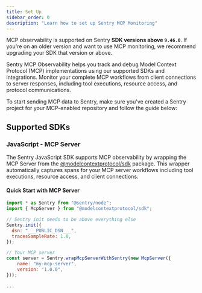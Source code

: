 ```yaml
---
title: Set Up
sidebar_order: 0
description: "Learn how to set up Sentry MCP Monitoring"
---
```


<Alert>

MCP observability is supported on Sentry **SDK versions above `9.46.0`**. If you're on an older version and want to use MCP monitoring, we recommend upgrading your SDK that version or above.

</Alert>

Sentry MCP Observability helps you track and debug Model Context Protocol (MCP) implementations using our supported SDKs and integrations. Monitor your complete MCP workflows from client connections to server responses, including tool executions, resource access, and protocol communications.

To start sending MCP data to Sentry, make sure you've created a Sentry project for your MCP-enabled repository and follow the guide below:

## Supported SDKs

### JavaScript - MCP Server

The Sentry JavaScript SDK supports MCP observability by wrapping the MCP Server from the [@modelcontextprotocol/sdk](https://www.npmjs.com/package/@modelcontextprotocol/sdk) package. This wrapper automatically captures spans for your MCP server workflows including tool executions, resource access, and client connections.

#### Quick Start with MCP Server

```javascript
import * as Sentry from "@sentry/node";
import { McpServer } from "@modelcontextprotocol/sdk";

// Sentry init needs to be above everything else
Sentry.init({
  dsn: "___PUBLIC_DSN___",
  tracesSampleRate: 1.0,
});

// Your MCP server
const server = Sentry.wrapMcpServerWithSentry(new McpServer({
    name: "my-mcp-server",
    version: "1.0.0",
}));

...
```
